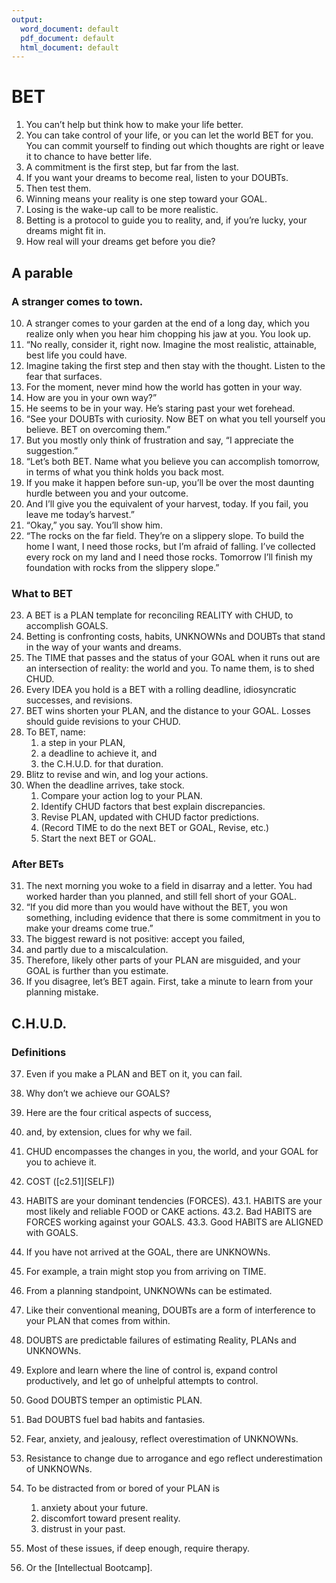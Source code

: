 ```yaml
---
output:
  word_document: default
  pdf_document: default
  html_document: default
---
```


#	BET  

1.	You can't help but think how to make your life better.
2.	You can take control of your life, or you can let the world BET for you. 
You can commit yourself to finding out which thoughts are right or 
leave it to chance to have better life.
3.	A commitment is the first step, but far from the last.
4.	If you want your dreams to become real, listen to your DOUBTs.
5.	Then test them.
6.	Winning means your reality is one step toward your GOAL. 
7.	Losing is the wake-up call to be more realistic.
8.	Betting is a protocol to guide you to reality, and, if you're lucky, your 
dreams might fit in.
9.	How real will your dreams get before you die?

## A parable 
### A stranger comes to town.  

10.	A stranger comes to your garden at the end of a long day, which you realize only when you hear him chopping his 
jaw at you. You look up.
11.	"No really, consider it, right now. Imagine the most realistic, 
attainable, best life you could have. 
12.	Imagine taking the first step and then stay with the thought. Listen to 
the fear that surfaces. 
13.	For the moment, never mind how the world has gotten in your way. 
14.	How are you in your own way?"
15.	He seems to be in your way. He's staring past your wet forehead.
16.	"See your DOUBTs with curiosity. Now BET on what you tell yourself 
you believe. BET on overcoming them."
17.	But you mostly only think of frustration and say, "I appreciate the 
suggestion."
18.	"Let's both BET. Name what you believe you can accomplish 
tomorrow, in terms of what you think holds you back most. 
19.	If you make it happen before sun-up, you'll be over the most daunting 
hurdle between you and your outcome. 
20.	And I'll give you the equivalent of your harvest, today. If you fail, you 
leave me today's harvest."
21.	"Okay," you say. You'll show him.
22.	"The rocks on the far field. They're on a slippery slope. To build the 
home I want, I need those rocks, but I'm afraid of falling. I've collected 
every rock on my land and I need those rocks. Tomorrow I'll finish my 
foundation with rocks from the slippery slope."

### What to BET  

23.	A BET is a PLAN template for reconciling REALITY with CHUD, to 
accomplish GOALS.
24.	Betting is confronting costs, habits, UNKNOWNs and DOUBTs that 
stand in the way of your wants and dreams. 
25.	The TIME that passes and the status of your GOAL when it runs out are 
an intersection of reality: the world and you. To name them, is to shed 
CHUD.
26.	Every IDEA you hold is a BET with a rolling deadline, idiosyncratic 
successes, and revisions.
27.	BET wins shorten your PLAN, and the distance to your GOAL. 
Losses should guide revisions to your CHUD.
28.	To BET, name:  
    1.	a step in your PLAN, 
    2.	a deadline to achieve it, and 
    3.	the C.H.U.D. for that duration.
29. Blitz to revise and win, and log your actions.
30. When the deadline arrives, take stock.  
    1.	Compare your action log to your PLAN. 
    2.	Identify CHUD factors that best explain discrepancies.
    3.	Revise PLAN, updated with CHUD factor predictions.
    4.	(Record TIME to do the next BET or GOAL, Revise, etc.)
    5.	Start the next BET or GOAL.

### After BETs

31.	The next morning you woke to a field in disarray and a letter. You had 
worked harder than you planned, and still fell short of your GOAL. 
32.	"If you did more than you would have without the BET, you won 
something, including evidence that there is some commitment in you 
to make your dreams come true."
33.	The biggest reward is not positive: accept you failed, 
34.	and partly due to a miscalculation. 
35.	Therefore, likely other parts of your PLAN are misguided, and your 
GOAL is further than you estimate.
36.	If you disagree, let's BET again. First, take a minute to learn from your 
planning mistake.

## C.H.U.D. 
### Definitions

37.	Even if you make a PLAN and BET on it, you can fail.
38.	Why don't we achieve our GOALS?
39.	Here are the four critical aspects of success, 
40.	and, by extension, clues for why we fail.
41.	CHUD encompasses the changes in you, the world, and your GOAL for 
you to achieve it.
42.	COST ([c2.51][SELF])

43.	HABITS are your dominant tendencies (FORCES). 
43.1.	HABITS are your most likely and reliable FOOD or CAKE actions.
43.2.	Bad HABITS are FORCES working against your GOALS. 
43.3.	Good HABITS are ALIGNED with GOALS.
44.	If you have not arrived at the GOAL, there are UNKNOWNs. 
45.	For example, a train might stop you from arriving on TIME.
46.	From a planning standpoint, UNKNOWNs can be estimated. 
47. Like their conventional meaning, DOUBTs are a form of interference to your PLAN that comes from within.
48.	DOUBTS are predictable failures of estimating Reality, PLANs and UNKNOWNs. 

49.	Explore and learn where the line of control is, expand control 
productively, and let go of unhelpful attempts to control.
50.	Good DOUBTS temper an optimistic PLAN. 
51.	Bad DOUBTS fuel bad habits and fantasies.
52.	Fear, anxiety, and jealousy, reflect overestimation of UNKNOWNs. 
53.	Resistance to change due to arrogance and ego reflect 
underestimation of UNKNOWNs.
54.	To be distracted from or bored of your PLAN is
    1.	 anxiety about your future. 
    2.	discomfort toward present reality. 
    3.	distrust in your past.

55.	Most of these issues, if deep enough, require therapy. 
56.	Or the [Intellectual Bootcamp].

